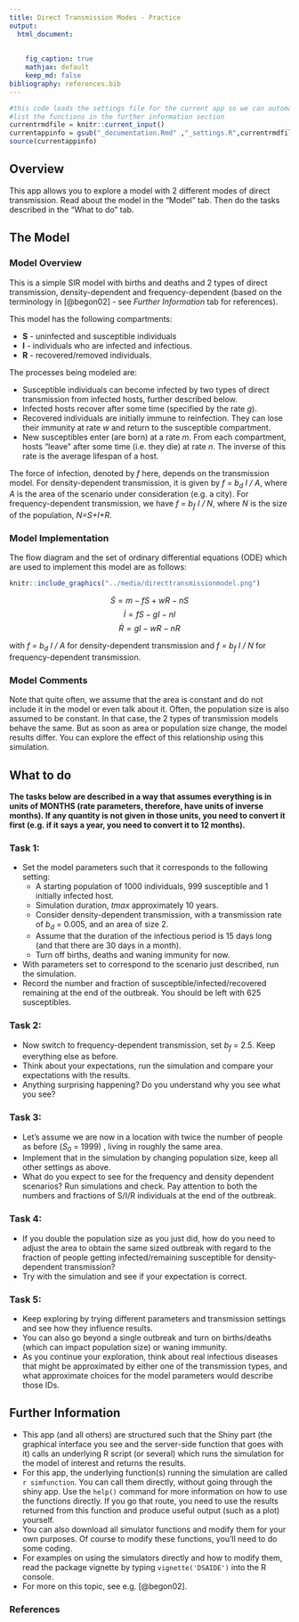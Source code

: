 ```yaml
---
title: Direct Transmission Modes - Practice
output:
  html_document:
    
    
    fig_caption: true
    mathjax: default 
    keep_md: false
bibliography: references.bib
---
```



```r
#this code loads the settings file for the current app so we can automatically 
#list the functions in the further information section
currentrmdfile = knitr::current_input() 
currentappinfo = gsub("_documentation.Rmd" ,"_settings.R",currentrmdfile)
source(currentappinfo)
```


## Overview {#shinytab1}
This app allows you to explore a model with 2 different modes of direct transmission. Read about the model in the "Model" tab. Then do the tasks described in the "What to do" tab.


## The Model {#shinytab2}


### Model Overview

This is a simple SIR model with births and deaths and 2 types of direct transmission, density-dependent and frequency-dependent (based on the terminology in [@begon02] - see _Further Information_ tab for references).

This model has the following compartments:  

* **S** - uninfected and susceptible individuals 
* **I** - individuals who are infected and infectious.
* **R** - recovered/removed individuals.

The processes being modeled are:

* Susceptible individuals can become infected by two types of direct transmission from infected hosts, further described below.
* Infected hosts recover after some time (specified by the rate _g_). 
* Recovered individuals are initially immune to reinfection. They can lose their immunity at rate _w_ and return to the susceptible compartment. 
* New susceptibles enter (are born) at a rate _m_. From each compartment, hosts "leave" after some time (i.e. they die) at rate _n_. The inverse of this rate is the average lifespan of a host. 



The force of infection, denoted by _f_ here, depends on the transmission model. For density-dependent transmission, it is given by _f = b~d~ I / A_, where _A_ is the area of the scenario under consideration (e.g. a city). For frequency-dependent transmission, we have _f = b~f~ I / N_, where _N_ is the size of the population, _N=S+I+R_. 



### Model Implementation
The flow diagram and the set of ordinary differential equations (ODE) which are used to implement this model are as follows:


```r
knitr::include_graphics("../media/directtransmissionmodel.png")
```



$$\dot S =m - f S  + wR - nS$$ 
$$\dot I = f S - g I -nI$$ 
$$\dot R = g I - wR - nR$$

with _f = b~d~ I / A_ for density-dependent transmission and _f = b~f~ I / N_ for frequency-dependent transmission.


### Model Comments
Note that quite often, we assume that the area is constant and do not include it in the model or even talk about it. Often, the population size is also assumed to be constant. In that case, the 2 types of transmission models behave the same. But as soon as area or population size change, the model results differ. You can explore the effect of this relationship using this simulation.

## What to do {#shinytab3}


**The tasks below are described in a way that assumes everything is in units of MONTHS (rate parameters, therefore, have units of inverse months). If any quantity is not given in those units, you need to convert it first (e.g. if it says a year, you need to convert it to 12 months).**


### Task 1: 
* Set the model parameters such that it corresponds to the following setting: 
    * A starting population of 1000 individuals, 999 susceptible and 1 initially infected host.
    * Simulation duration, _tmax_ approximately 10 years.
    * Consider density-dependent transmission, with a transmission rate of _b~d~_ = 0.005, and an area of size 2.
    * Assume that the duration of the infectious period is 15 days long (and that there are 30 days in a month). 
    * Turn off births, deaths and waning immunity for now.
* With parameters set to correspond to the scenario just described, run the simulation.
* Record the number and fraction of susceptible/infected/recovered remaining at the end of the outbreak. You should be left with 625 susceptibles.

### Task 2: 
* Now switch to frequency-dependent transmission, set _b~f~_ = 2.5. Keep everything else as before.
* Think about your expectations, run the simulation and compare your expectations with the results.
* Anything surprising happening? Do you understand why you see what you see?


### Task 3: 
* Let's assume we are now in a location with twice the number of people as before (_S~0~_ = 1999) , living in roughly the same area.
* Implement that in the simulation by changing population size, keep all other settings as above. 
* What do you expect to see for the frequency and density dependent scenarios? Run simulations and check. Pay attention to both the numbers and fractions of S/I/R individuals at the end of the outbreak.  

### Task 4: 
* If you double the population size as you just did, how do you need to adjust the area to obtain the same sized outbreak with regard to the fraction of people getting infected/remaining susceptible for density-dependent transmission?
* Try with the simulation and see if your expectation is correct.

### Task 5: 
* Keep exploring by trying different parameters and transmission settings and see how they influence results.
* You can also go beyond a single outbreak and turn on births/deaths (which can impact population size) or waning immunity.
* As you continue your exploration, think about real infectious diseases that might be approximated by either one of the transmission types, and what approximate choices for the model parameters would describe those IDs.




## Further Information {#shinytab4}

* This app (and all others) are structured such that the Shiny part (the graphical interface you see and the server-side function that goes with it) calls an underlying R script (or several) which runs the simulation for the model of interest and returns the results.
* For this app, the underlying function(s) running the simulation are called ``r simfunction``. You can call them directly, without going through the shiny app. Use the `help()` command for more information on how to use the functions directly. If you go that route, you need to use the results returned from this function and produce useful output (such as a plot) yourself. 
* You can also download all simulator functions and modify them for your own purposes.  Of course to modify these functions, you'll need to do some coding.
* For examples on using the simulators directly and how to modify them, read the package vignette by typing `vignette('DSAIDE')` into the R console.
* For more on this topic, see e.g. [@begon02]. 

### References

